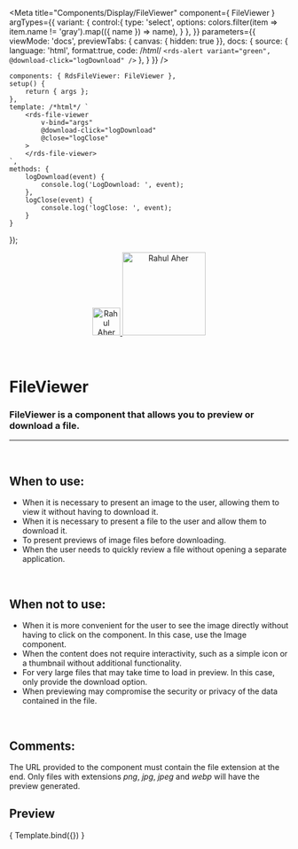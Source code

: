 
<Meta
	title="Components/Display/FileViewer"
	component={ FileViewer }
	argTypes={{
		variant: {
			control:{
				type: 'select',
				options: colors.filter(item => item.name != 'gray').map(({ name }) => name),
			}
		},
	}}
	parameters={{
		viewMode: 'docs',
		previewTabs: { canvas: { hidden: true }},
		docs: {
			source: {
				language: 'html',
				format:true,
				code: /*html*/
`<rds-alert
	variant="green",
	@download-click="logDownload"
/>`
			},
		}
	}}
/>

	components: { RdsFileViewer: FileViewer },
	setup() {
		return { args };
	},
	template: /*html*/ `
		<rds-file-viewer
			v-bind="args"
			@download-click="logDownload"
			@close="logClose"
		>
		</rds-file-viewer>
	`,
	methods: {
		logDownload(event) {
			console.log('LogDownload: ', event);
		},
		logClose(event) {
			console.log('logClose: ', event);
		}
	}
});


<div align="center" style={{display: 'flex'}}>
    <a href="https://rahulaher.netlify.app">
        <img src="https://rahulaher.netlify.app/img/logo/glyph-black-colored.svg" alt="Rahul Aher logo" width="50" />
        <img src="https://rahulaher.netlify.app/img/logo/word-black-colored.svg" alt="Rahul Aher" width="150" />
    </a>
    </a>
    </a>
</div>

<br />
<br />

# FileViewer

###  FileViewer is a component that allows you to preview or download a file.
---
<br />

## When to use:
- When it is necessary to present an image to the user, allowing them to view it without having to download it.
- When it is necessary to present a file to the user and allow them to download it.
- To present previews of image files before downloading.
- When the user needs to quickly review a file without opening a separate application.

<br />

## When not to use:
- When it is more convenient for the user to see the image directly without having to click on the component. In this case, use the Image component.
- When the content does not require interactivity, such as a simple icon or a thumbnail without additional functionality.
- For very large files that may take time to load in preview. In this case, only provide the download option.
- When previewing may compromise the security or privacy of the data contained in the file.

<br />

## Comments:
The URL provided to the component must contain the file extension at the end. Only files with extensions _png_, _jpg_, _jpeg_ and _webp_ will have the preview generated.
<br />

## Preview

<Canvas>
	<Story
		name="FileViewer"
		args={{
			label: 'Proof of address',
			fileUrl: "https://images.pexels.com/photos/1254140/pexels-photo-1254140.jpeg",
			variant: 'green',
		}}
	>
		{ Template.bind({}) }
	</Story>
</Canvas>

<ArgsTable story="FileViewer" />